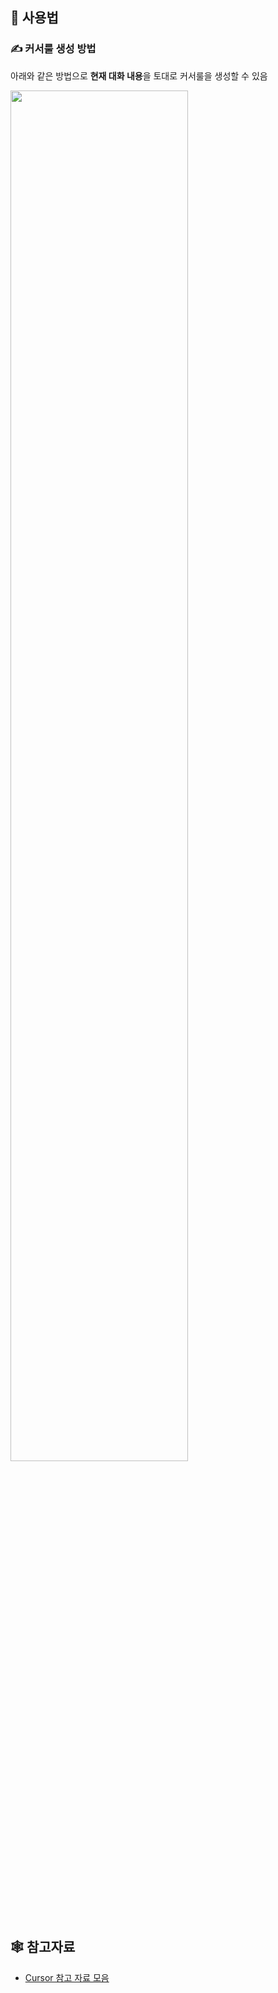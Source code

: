 ## 📜 사용법

### ✍️ 커서룰 생성 방법

아래와 같은 방법으로 **현재 대화 내용**을 토대로 커서룰을 생성할 수 있음

<img src="/paste-image/tips/2025-06-05-23-26-28.png" alt="" width="75%" />

## 🕸️ 참고자료

- [Cursor 참고 자료 모음](https://www.stdy.blog/curated-resources-for-better-cursor-usage/?fbclid=IwQ0xDSwKrWLxleHRuA2FlbQIxMQABHhKyWy8EVzGdWZ5s8JwHKDQg-tcFMeEr6gzTcoU7z6PAL-XwHBrygHknPtk8_aem_b_ugVUdM8jrSEbSdBIEB9A)